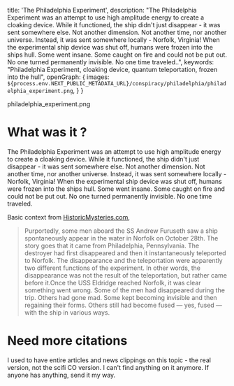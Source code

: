   title: 'The Philadelphia Experiment',
  description: "The Philadelphia Experiment was an attempt to use high amplitude energy to create a cloaking device. While it functioned, the ship didn't just disappear - it was sent somewhere else. Not another dimension. Not another time, nor another universe. Instead, it was sent somewhere locally - Norfolk, Virginia! When the experimental ship device was shut off, humans were frozen into the ships hull. Some went insane. Some caught on fire and could not be put out. No one turned permanently invisible. No one time traveled..",
  keywords: "Philadelphia Experiment, cloaking device, quantum teleportation, frozen into the hull",
  openGraph: {
    images: `${process.env.NEXT_PUBLIC_METADATA_URL}/conspiracy/philadelphia/philadelphia_experiment.png`,
  }
}

<PopImage className="w-full sm:max-w-[50vw] md:max-w-[33vw] xl:max-w-md float-right sm:m-1"
          src={PNG_philadelphia_experiment_png} alt="philadelphia_experiment.png">
  philadelphia_experiment.png
</PopImage>

# What was it ?

The Philadelphia Experiment was an attempt to use high amplitude energy to create a cloaking device. While it
functioned, the ship didn't just disappear - it was sent somewhere else. Not another dimension. Not another time, nor
another universe. Instead, it was sent somewhere locally - Norfolk, Virginia! When
the experimental ship device was shut off, humans were frozen into the ships hull. Some went insane. Some caught on fire
and could not be put out. No one turned permanently invisible. No one time traveled.

Basic context from [HistoricMysteries.com](https://www.historicmysteries.com/the-philadelphia-experiment/),

> Purportedly, some men
> aboard the SS Andrew Furuseth saw a ship spontaneously appear in the water in Norfolk on October 28th. The story goes
> that it came from Philadelphia, Pennsylvania. The destroyer had first disappeared and then it instantaneously
> teleported
> to Norfolk. The disappearance and the teleportation were apparently two different functions of the experiment. In
> other
> words, the disappearance was not the result of the teleportation, but rather came before it.Once the USS Eldridge reached Norfolk, it was clear something went wrong. Some of the men had disappeared during the
> trip. Others had gone mad. Some kept becoming invisible and then regaining their forms. Others still had become fused
> — yes, fused — with the ship in various ways.

# Need more citations

I used to have entire articles and news clippings on this topic - the real version, not the scifi CO version. I can't
find anything on it anymore. If anyone has anything, send it my way. 
